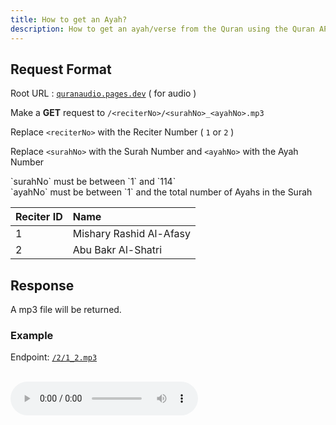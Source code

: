---
title: How to get an Ayah?
description: How to get an ayah/verse from the Quran using the Quran API.
---


## Request Format

Root URL : [`quranaudio.pages.dev`](https://quranaudio.pages.dev) ( for audio )

Make a **GET** request to `/<reciterNo>/<surahNo>_<ayahNo>.mp3`

<Callout type="info">Replace `<reciterNo>` with the Reciter Number ( `1` or `2` )</Callout>

<Callout type="info">Replace `<surahNo>` with the Surah Number and `<ayahNo>` with the Ayah Number</Callout>

<Callout type="warning">
  `surahNo` must be between `1` and `114` <br /> `ayahNo` must be between `1`
  and the total number of Ayahs in the Surah
</Callout>

| Reciter ID | Name                    |
| ---------- | :---------------------- |
| 1          | Mishary Rashid Al-Afasy |
| 2          | Abu Bakr Al-Shatri      |

## Response

A mp3 file will be returned.

### Example

Endpoint: [`/2/1_2.mp3`](https://quranaudio.pages.dev/2/1_2.mp3)

<br />
<audio src="https://quranaudio.pages.dev/2/1_2.mp3" controls />
Raw Url: https://quranaudio.pages.dev/2/1_2.mp3
